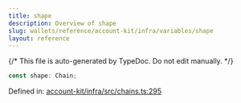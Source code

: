 ```yaml
---
title: shape
description: Overview of shape
slug: wallets/reference/account-kit/infra/variables/shape
layout: reference
---
```


{/* This file is auto-generated by TypeDoc. Do not edit manually. */}

```ts
const shape: Chain;
```

Defined in: [account-kit/infra/src/chains.ts:295](https://github.com/alchemyplatform/aa-sdk/blob/0cc60e9f694c242d91befdaa2f26cdec3ee389c5/account-kit/infra/src/chains.ts#L295)
